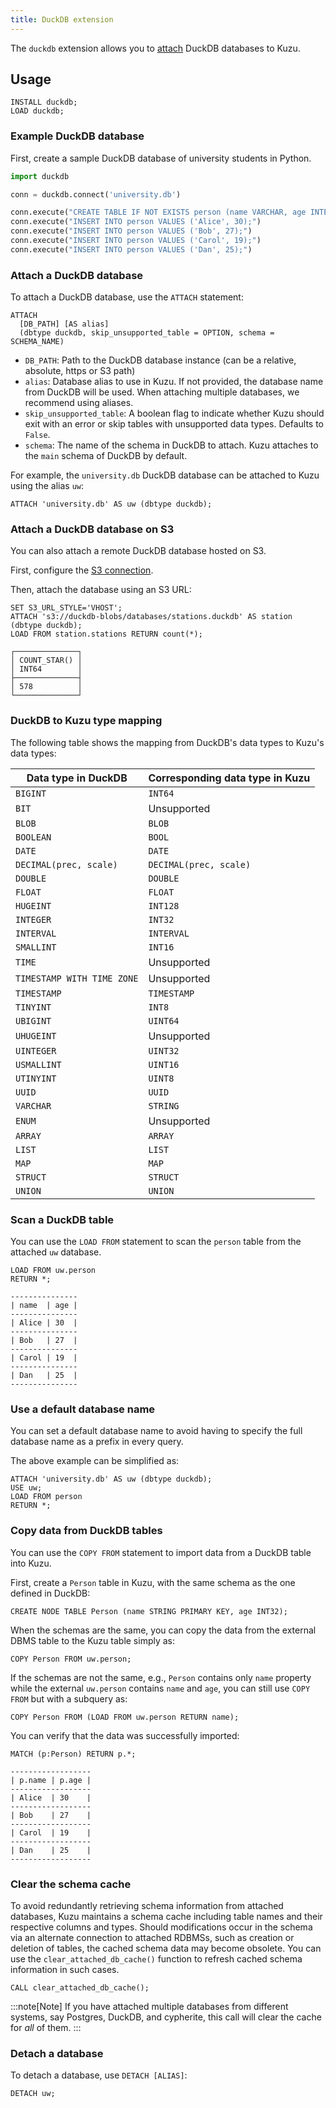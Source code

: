 ```yaml
---
title: DuckDB extension
---
```


The `duckdb` extension allows you to [attach](/extensions/attach/rdbms) DuckDB databases to Kuzu.

## Usage

```cypher
INSTALL duckdb;
LOAD duckdb;
```

### Example DuckDB database

First, create a sample DuckDB database of university students in Python.

```python
import duckdb

conn = duckdb.connect('university.db')

conn.execute("CREATE TABLE IF NOT EXISTS person (name VARCHAR, age INTEGER);")
conn.execute("INSERT INTO person VALUES ('Alice', 30);")
conn.execute("INSERT INTO person VALUES ('Bob', 27);")
conn.execute("INSERT INTO person VALUES ('Carol', 19);")
conn.execute("INSERT INTO person VALUES ('Dan', 25);")
```

### Attach a DuckDB database

To attach a DuckDB database, use the `ATTACH` statement:

```cypher
ATTACH
  [DB_PATH] [AS alias]
  (dbtype duckdb, skip_unsupported_table = OPTION, schema = SCHEMA_NAME)
```

- `DB_PATH`: Path to the DuckDB database instance (can be a relative, absolute, https or S3 path)
- `alias`: Database alias to use in Kuzu. If not provided, the database name from DuckDB will be used.
  When attaching multiple databases, we recommend using aliases.
- `skip_unsupported_table`: A boolean flag to indicate whether Kuzu should exit with an error or skip
   tables with unsupported data types. Defaults to `False`.
- `schema`: The name of the schema in DuckDB to attach. Kuzu attaches to the `main` schema of DuckDB by default.

For example, the `university.db` DuckDB database can be attached to Kuzu using the alias `uw`:

```cypher
ATTACH 'university.db' AS uw (dbtype duckdb);
```

### Attach a DuckDB database on S3

You can also attach a remote DuckDB database hosted on S3.

First, configure the [S3 connection](/extensions/s3#configure-the-connection).

Then, attach the database using an S3 URL:

```cypher
SET S3_URL_STYLE='VHOST';
ATTACH 's3://duckdb-blobs/databases/stations.duckdb' AS station (dbtype duckdb);
LOAD FROM station.stations RETURN count(*);
```
```table
┌──────────────┐
│ COUNT_STAR() │
│ INT64        │
├──────────────┤
│ 578          │
└──────────────┘
```

### DuckDB to Kuzu type mapping

The following table shows the mapping from DuckDB's data types to Kuzu's data types:

| Data type in DuckDB          | Corresponding data type in Kuzu   |
|------------------------------|-----------------------------------|
| `BIGINT`                     | `INT64`                           |
| `BIT`                        | Unsupported                       |
| `BLOB`                       | `BLOB`                            |
| `BOOLEAN`                    | `BOOL`                            |
| `DATE`                       | `DATE`                            |
| `DECIMAL(prec, scale)`       | `DECIMAL(prec, scale)`            |
| `DOUBLE`                     | `DOUBLE`                          |
| `FLOAT`                      | `FLOAT`                           |
| `HUGEINT`                    | `INT128`                          |
| `INTEGER`                    | `INT32`                           |
| `INTERVAL`                   | `INTERVAL`                        |
| `SMALLINT`                   | `INT16`                           |
| `TIME`                       | Unsupported                       |
| `TIMESTAMP WITH TIME ZONE`   | Unsupported                       |
| `TIMESTAMP`                  | `TIMESTAMP`                       |
| `TINYINT`                    | `INT8`                            |
| `UBIGINT`                    | `UINT64`                          |
| `UHUGEINT`                   | Unsupported                       |
| `UINTEGER`                   | `UINT32`                          |
| `USMALLINT`                  | `UINT16`                          |
| `UTINYINT`                   | `UINT8`                           |
| `UUID`                       | `UUID`                            |
| `VARCHAR`                    | `STRING`                          |
| `ENUM`                       | Unsupported                       |
| `ARRAY`                      | `ARRAY`                           |
| `LIST`                       | `LIST`                            |
| `MAP`                        | `MAP`                             |
| `STRUCT`                     | `STRUCT`                          |
| `UNION`                      | `UNION`                           |

### Scan a DuckDB table

You can use the `LOAD FROM` statement to scan the `person` table from the attached `uw` database.

```cypher
LOAD FROM uw.person
RETURN *;
```
```table
---------------
| name  | age |
---------------
| Alice | 30  |
---------------
| Bob   | 27  |
---------------
| Carol | 19  |
---------------
| Dan   | 25  |
---------------
```

### Use a default database name

You can set a default database name to avoid having to specify the full database name as a prefix in every query.

The above example can be simplified as:

```cypher
ATTACH 'university.db' AS uw (dbtype duckdb);
USE uw;
LOAD FROM person
RETURN *;
```

### Copy data from DuckDB tables

You can use the `COPY FROM` statement to import data from a DuckDB table into Kuzu.

First, create a `Person` table in Kuzu, with the same schema as the one defined in DuckDB:

```cypher
CREATE NODE TABLE Person (name STRING PRIMARY KEY, age INT32);
```

When the schemas are the same, you can copy the data from the external DBMS table to the Kuzu table simply as:

```cypher
COPY Person FROM uw.person;
```
If the schemas are not the same, e.g., `Person` contains only `name` property while the external `uw.person` contains
`name` and `age`, you can still use `COPY FROM` but with a subquery as:

```cypher
COPY Person FROM (LOAD FROM uw.person RETURN name);
```

You can verify that the data was successfully imported:

```cypher
MATCH (p:Person) RETURN p.*;
```
```table
------------------
| p.name | p.age |
------------------
| Alice  | 30    |
------------------
| Bob    | 27    |
------------------
| Carol  | 19    |
------------------
| Dan    | 25    |
------------------
```

### Clear the schema cache

To avoid redundantly retrieving schema information from attached databases, Kuzu maintains a schema cache
including table names and their respective columns and types. Should modifications occur in the schema
via an alternate connection to attached RDBMSs, such as creation or deletion of tables, the cached
schema data may become obsolete. You can use the `clear_attached_db_cache()` function to refresh cached
schema information in such cases.

```cypher
CALL clear_attached_db_cache();
```

:::note[Note]
If you have attached multiple databases from different systems, say Postgres, DuckDB, and cypherite,
this call will clear the cache for _all_ of them.
:::

### Detach a database

To detach a database, use `DETACH [ALIAS]`:

```cypher
DETACH uw;
```
